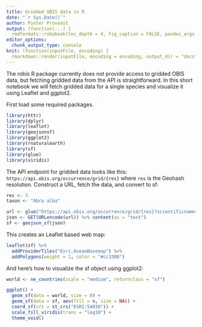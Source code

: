 ```yaml
---
title: Gridded OBIS data in R
date: "`r Sys.Date()`"
author: Pieter Provoost
output: (function(...) {
  rmdformats::robobook(toc_depth = 4, fig_caption = FALSE, pandoc_args = c("+RTS", "-K2000m", "-RTS"), ...) })
editor_options: 
  chunk_output_type: console
knit: (function(inputFile, encoding) {
  rmarkdown::render(inputFile, encoding = encoding, output_dir = "docs") })  
---
```


The robis R package currently does not provide access to gridded OBIS data, but fetching gridded data from the API is straightforward. In this short notebook we will fetch gridded data for a single species and visualize it using Leaflet and ggplot2.

First load some required packages.

```r
library(httr)
library(dplyr)
library(leaflet)
library(geojsonsf)
library(ggplot2)
library(rnaturalearth)
library(sf)
library(glue)
library(viridis)
```

The API endpoint for gridded data looks like this: `https://api.obis.org/occurrence/grid/{res}` where `res` is the Geohash resolution. Construct a URL, fetch the data, and convert to sf:

```r
res <- 3
taxon <- "Abra alba"

url <- glue("https://api.obis.org/occurrence/grid/{res}?scientificname={taxon}")
json <- GET(URLencode(url)) %>% content(as = "text")
sf <- geojson_sf(json)
```

This creates an Leaflet based web map:

```r
leaflet(sf) %>%
  addProviderTiles("Esri.OceanBasemap") %>%
  addPolygons(weight = 1, color = "#cc3300")
```

And here's how to visualize the sf object using ggplot2:

```r
world <- ne_countries(scale = "medium", returnclass = "sf")

ggplot() + 
  geom_sf(data = world, size = 0) +
  geom_sf(data = sf, aes(fill = n, size = NA)) +
  coord_sf(crs = st_crs("ESRI:54030")) +
  scale_fill_viridis(trans = "log10") +
  theme_void()
```  
